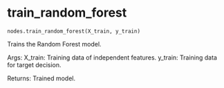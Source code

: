 # train_random_forest { #data_science.nodes.train_random_forest }

`nodes.train_random_forest(X_train, y_train)`

Trains the Random Forest model.

Args:
    X_train: Training data of independent features.
    y_train: Training data for target decision.

Returns:
    Trained model.